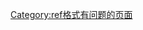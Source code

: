 {{polluted category}}
{{Hidden category}}
{{empty category}}
{{Backlog|1}} 
{{Tracking category}}

[[Category:ref格式有问题的页面|Category:ref格式有问题的页面]]